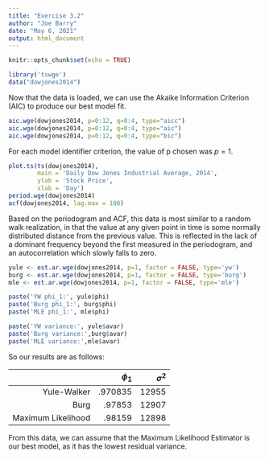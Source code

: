 ---
title: "Exercise 3.2"
author: "Joe Barry"
date: "May 6, 2021"
output: html_document
---

```{r setup, include=FALSE}
knitr::opts_chunk$set(echo = TRUE)
```

```{r}
library('tswge')
data("dowjones2014")
```

Now that the data is loaded, we can use the Akaike Information Criterion (AIC) to produce our best model fit.

```{r}
aic.wge(dowjones2014, p=0:12, q=0:4, type="aicc")
aic.wge(dowjones2014, p=0:12, q=0:4, type="aic")
aic.wge(dowjones2014, p=0:12, q=0:4, type="bic")
```

For each model identifier criterion, the value of p chosen was $p=1$.

```{r}
plot.ts(ts(dowjones2014),
        main = 'Daily Dow Jones Industrial Average, 2014',
        ylab = 'Stock Price', 
        xlab = 'Day')
period.wge(dowjones2014)
acf(dowjones2014, lag.max = 100)
```

Based on the periodogram and ACF, this data is most similar to a random walk realization, in that the value at any given point in time is some normally distributed distance from the previous value. This is reflected in the lack of a dominant frequency beyond the first measured in the periodogram, and an autocorrelation which slowly falls to zero.



```{r}
yule <- est.ar.wge(dowjones2014, p=1, factor = FALSE, type='yw')
burg <- est.ar.wge(dowjones2014, p=1, factor = FALSE, type='burg')
mle <- est.ar.wge(dowjones2014, p=1, factor = FALSE, type='mle')

```

```{r}
paste('YW phi_1:', yule$phi)
paste('Burg phi_1:', burg$phi)
paste('MLE phi_1:', mle$phi)

paste('YW variance:', yule$avar)
paste('Burg variance:',burg$avar)
paste('MLE variance:',mle$avar)
```

So our results are as follows:

|  | $\phi_1$ | $\sigma^2$ | 
| ----------: | ----------: | ---------------: | 
| Yule-Walker | .970835 | 12955 |
| Burg | .97853 | 12907 |
| Maximum Likelihood| .98159 | 12898 |


From this data, we can assume that the Maximum Likelihood Estimator is our best model, as it has the lowest residual variance.







